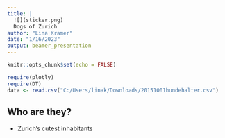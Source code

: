 ```yaml
---
title: | 
  ![](sticker.png)
  Dogs of Zurich
author: "Lina Kramer"
date: "1/16/2023"
output: beamer_presentation
---
```


```r
knitr::opts_chunk$set(echo = FALSE)
```

```r
require(plotly)
require(DT)
data <- read.csv("C:/Users/linak/Downloads/20151001hundehalter.csv")
```

## Who are they?

- Zurich's cutest inhabitants





